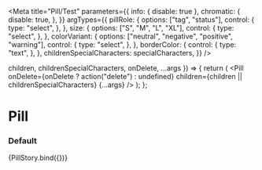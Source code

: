 

<Meta
  title="Pill/Test"
  parameters={{
    info: { disable: true },
    chromatic: {
      disable: true,
    },
  }}
  argTypes={{
    pillRole: {
      options: ["tag", "status"],
      control: {
        type: "select",
      },
    },
    size: {
      options: ["S", "M", "L", "XL"],
      control: {
        type: "select",
      },
    },
    colorVariant: {
      options: ["neutral", "negative", "positive", "warning"],
      control: {
        type: "select",
      },
    },
    borderColor: {
      control: {
        type: "text",
      },
    },
    childrenSpecialCharacters: specialCharacters,
  }}
/>

  children,
  childrenSpecialCharacters,
  onDelete,
  ...args
}) => {
  return (
    <Pill
      onDelete={onDelete ? action("delete") : undefined}
      children={children || childrenSpecialCharacters}
      {...args}
    />
  );
};

# Pill

### Default

<Canvas>
  <Story
    name="default"
    args={{
      ml: 0,
      mr: 0,
      mt: 0,
      mb: 0,
      children: "Pill",
      childrenSpecialCharacters: undefined,
      borderColor: undefined,
      fill: Pill.defaultProps.fill,
      onDelete: false,
      size: Pill.defaultProps.size,
      pillRole: "tag",
      colorVariant: "neutral",
    }}
  >
    {PillStory.bind({})}
  </Story>
</Canvas>
